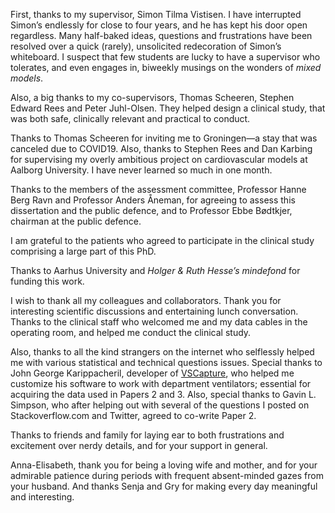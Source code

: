 First, thanks to my supervisor, Simon Tilma Vistisen. I have interrupted Simon's endlessly for close to four years, and he has kept his door open regardless. Many half-baked ideas, questions and frustrations have been resolved over a quick (rarely), unsolicited redecoration of Simon's whiteboard. I suspect that few students are lucky to have a supervisor who tolerates, and even engages in, biweekly musings on the wonders of *mixed models*.

Also, a big thanks to my co-supervisors, Thomas Scheeren, Stephen Edward Rees and Peter Juhl-Olsen. They helped design a clinical study, that was both safe, clinically relevant and practical to conduct.

Thanks to Thomas Scheeren for inviting me to Groningen---a stay that was canceled due to COVID19. Also, thanks to Stephen Rees and Dan Karbing for supervising my overly ambitious project on cardiovascular models at Aalborg University. I have never learned so much in one month.

Thanks to the members of the assessment committee, Professor Hanne Berg Ravn and Professor Anders Åneman, for agreeing to assess this dissertation and the public defence, and to Professor Ebbe Bødtkjer, chairman at the public defence.

I am grateful to the patients who agreed to participate in the clinical study comprising a large part of this PhD.

Thanks to Aarhus University and *Holger & Ruth Hesse's mindefond* for funding this work. 

I wish to thank all my colleagues and collaborators. Thank you for interesting scientific discussions and entertaining lunch conversation. Thanks to the clinical staff who welcomed me and my data cables in the operating room, and helped me conduct the clinical study. 

Also, thanks to all the kind strangers on the internet who selflessly helped me with various statistical and technical questions issues. Special thanks to John George Karippacheril, developer of [VSCapture](https://www.ncbi.nlm.nih.gov/pmc/articles/PMC3788264/), who helped me customize his software to work with department ventilators; essential for acquiring the data used in Papers 2 and 3. Also, special thanks to Gavin L. Simpson, who after helping out with several of the questions I posted on Stackoverflow.com and Twitter, agreed to co-write Paper 2.

Thanks to friends and family for laying ear to both frustrations and excitement over nerdy details, and for your support in general. 

Anna-Elisabeth, thank you for being a loving wife and mother, and for your admirable patience during periods with frequent absent-minded gazes from your husband. And thanks Senja and Gry for making every day meaningful and interesting.

\begin{flushright}
Johannes Enevoldsen \\
Aarhus University \\
Fall, 2022
\end{flushright}
